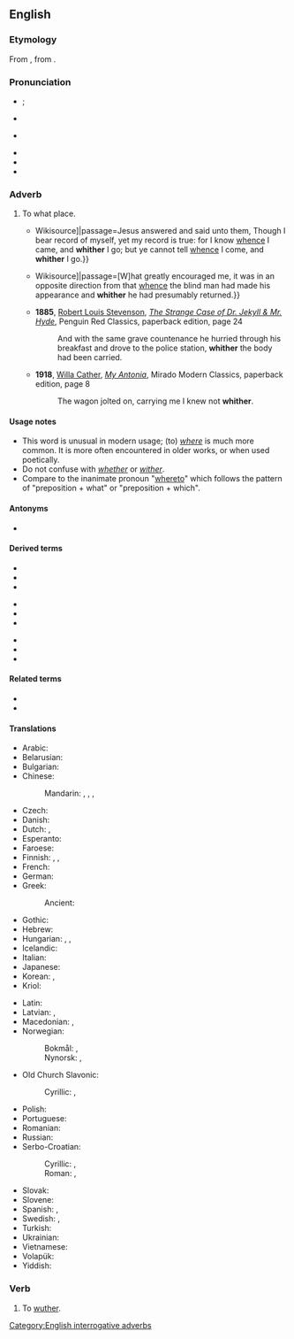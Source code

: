 ==English==

===Etymology===
{{PIE root|en|kʷ}}
From {{etyl|ang|en}} {{m|ang|hwider}}, from {{etyl|gem-pro|en}} {{m|gem-pro|*hwaz|*hwi-}}.

===Pronunciation===
* {{a|GenAm}} {{IPA|en|/ˈʍɪðɚ/}}; {{enPR|hwĭ''th''ʹər}}
* {{a|RP}} {{IPA|en|/ˈʍɪðə/}}
* {{qualifier|in accents with the [[wine-whine merger]]}} {{IPA|en|/ˈwɪðɚ/|/ˈwɪðə/}}
* {{audio|en|en-us-whither.ogg|Audio (US)}}
* {{rhymes|en|ɪðə(ɹ)}}
* {{homophones|en|wither|q1=in accents with the [[wine-whine merger]]}}

===Adverb===
{{en-adv|-}}

# {{lb|en|archaic|formal|poetic|or|literary}} To what place.
#* {{quote-book|en|year=1611|title=King James Bible|section=John 8:14|url=[s:Bible (King James)/John{{!}}Wikisource]|passage=Jesus answered and said unto them, Though I bear record of myself, yet my record is true: for I know [[whence]] I came, and '''whither''' I go; but ye cannot tell [[whence]] I come, and '''whither''' I go.}}
#* {{quote-book|en|year=1883|author=Robert Louis Stevenson|title=Treasure Island|chapter=The Sea-chest|url=[s:Treasure Island/Chapter 4{{!}}Wikisource]|passage=[W]hat greatly encouraged me, it was in an opposite direction from that [[whence]] the blind man had made his appearance and '''whither''' he had presumably returned.}}
#* '''1885''', [[w:Robert Louis Stevenson|Robert Louis Stevenson]], ''[[w:The Strange Case of Dr. Jekyll & Mr. Hyde|The Strange Case of Dr. Jekyll & Mr. Hyde]]'', Penguin Red Classics, paperback edition, page 24
#*: And with the same grave countenance he hurried through his breakfast and drove to the police station, '''whither''' the body had been carried.
#* '''1918''', [[w:Willa Cather|Willa Cather]], ''[[w:My Antonia|My Antonia]]'', Mirado Modern Classics, paperback edition, page 8
#*: The wagon jolted on, carrying me I knew not '''whither'''.

====Usage notes====
* This word is unusual in modern usage; (to) ''[[where]]'' is much more common. It is more often encountered in older works, or when used poetically.
* Do not confuse with ''[[whether]]'' or ''[[wither]]''.
* Compare to the inanimate pronoun "[[whereto]]" which follows the pattern of "preposition + what" or "preposition + which".

====Antonyms====
* {{l|en|whence}}

====Derived terms====
{{rel-top3|Terms derived from whither}}
* {{l|en|anywhither}}
* {{l|en|elsewhither}}
* {{l|en|everywhither}}
{{rel-mid}}
* {{l|en|nowhither}}
* {{l|en|somewhither}}
* {{l|en|whitherever}}
{{rel-mid}}
* {{l|en|whithersoever}}
* {{l|en|whitherto}}
* {{l|en|whitherward}}
{{rel-bottom}}

====Related terms====
* {{l|en|hither}}
* {{l|en|thither}}

====Translations====
{{trans-top|to which place}}
* Arabic: {{t|ar|[[إِلَى]] [[أَيْنَ]]}}
* Belarusian: {{t|be|куды́}}
* Bulgarian: {{t|bg|накъде́}}
* Chinese:
*: Mandarin: {{t+|cmn|哪兒|sc=Hani}}, {{t+|cmn|哪儿|tr=nǎr|sc=Hani}}, {{t+|cmn|哪裡|sc=Hani}}, {{t+|cmn|哪里|tr=nǎlǐ|sc=Hani}}
* Czech: {{t+|cs|kam}}
* Danish: {{t|da|hvorhen}}
* Dutch: {{t+|nl|waarheen}}, {{t|nl|werwaarts}}
* Esperanto: {{t+|eo|kien}}
* Faroese: {{t|fo|hvagar}}
* Finnish: {{t+|fi|minne}}, {{t+|fi|jonne}}, {{t+|fi|kunne}} {{qualifier|archaic}}
* French: {{t+|fr|où}}
* German: {{t+|de|wohin}}
* Greek: 
*: Ancient: {{t|grc|ποῖ}}
* Gothic: {{t|got|𐍈𐌰𐌳𐍂𐌴}}
* Hebrew: {{t|he|לְאָן|tr=leán}}
* Hungarian: {{t+|hu|hová}}, {{t+|hu|hova}}, {{t+|hu|merrefelé}}
* Icelandic: {{t+|is|hvert}}
* Italian: {{t|it|a dove}}
* Japanese: {{t+|ja|どこ|tr=doko e|alt=どこへ}}
* Korean: {{t+|ko|어디}}, {{t+|ko|어디|alt=어디에}}
* Kriol: {{t|rop|wijei}}
{{trans-mid}}
* Latin: {{t+|la|quō}}
* Latvian: {{t|lv|kur}}, {{t|lv|kurp}}
* Macedonian: {{t|mk|каде}}, {{t|mk|накаде}}
* Norwegian:
*: Bokmål: {{t+|nb|hvor}}, {{t|nb|hvor hen}}
*: Nynorsk: {{t|nn|kor}}, {{t|nn|kvar}}
* Old Church Slavonic:
*: Cyrillic: {{m|cu|камѡ}} {{q|interrogative}}, {{t|cu|ꙗмѡ}} {{q|relative}}
* Polish: {{t+|pl|dokąd}}
* Portuguese: {{t+|pt|aonde}}
* Romanian: {{t+|ro|încotro}}
* Russian: {{t+|ru|куда́}}
* Serbo-Croatian:
*: Cyrillic: {{t|sh|куда}}, {{t|sh|камо}}
*: Roman: {{t+|sh|kuda}}, {{t+|sh|kamo}}
* Slovak: {{t|sk|kam}}
* Slovene: {{t+|sl|kam}}
* Spanish: {{t+|es|adónde}} {{q|interrogative}}, {{t+|es|adonde}} {{q|relative}}
* Swedish: {{t+|sv|vart}}, {{t+|sv|varthän}}
* Turkish: {{t+|tr|nereye}}
* Ukrainian: {{t|uk|куди́}}
* Vietnamese: {{t+|vi|đâu}}
* Volapük: {{t+|vo|kipladio}}
* Yiddish: {{t|yi|וווּהין}}
{{trans-bottom}}

===Verb===
{{en-verb}}

# {{lb|en|intransitive|obsolete|dialectal}} To [[wuther]].

[[Category:English interrogative adverbs]]
